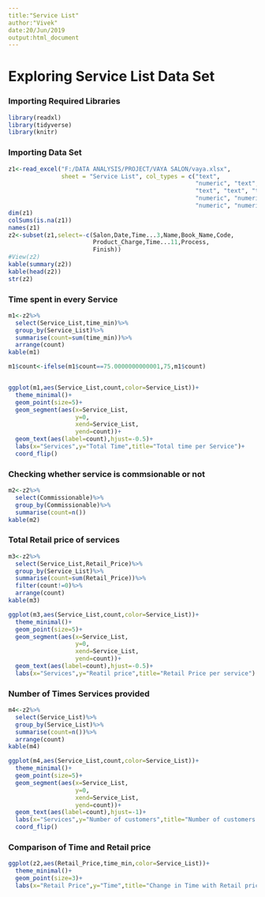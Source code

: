 ---
title:"Service List"
author:"Vivek"
date:20/Jun/2019
output:html_document
---

# Exploring Service List Data Set

### Importing Required Libraries
```{r}
library(readxl)
library(tidyverse)
library(knitr)
```



### Importing Data Set
```{r message=FALSE, warning=FALSE, paged.print=FALSE}
z1<-read_excel("F:/DATA ANALYSIS/PROJECT/VAYA SALON/vaya.xlsx", 
               sheet = "Service List", col_types = c("text", 
                                                     "numeric", "text", "text", "text", 
                                                     "text", "text", "text", "numeric", 
                                                     "numeric", "numeric", "numeric", 
                                                     "numeric", "numeric"))
dim(z1)
colSums(is.na(z1))
names(z1)
z2<-subset(z1,select=-c(Salon,Date,Time...3,Name,Book_Name,Code,
                        Product_Charge,Time...11,Process,
                        Finish))
#View(z2)
kable(summary(z2))
kable(head(z2))
str(z2)
```



### Time spent in every Service
```{r fig.width=10, message=FALSE, warning=FALSE, paged.print=FALSE}
m1<-z2%>%
  select(Service_List,time_min)%>%
  group_by(Service_List)%>%
  summarise(count=sum(time_min))%>%
  arrange(count)
kable(m1)

m1$count<-ifelse(m1$count==75.0000000000001,75,m1$count)


ggplot(m1,aes(Service_List,count,color=Service_List))+
  theme_minimal()+
  geom_point(size=5)+
  geom_segment(aes(x=Service_List,
                   y=0,
                   xend=Service_List,
                   yend=count))+
  geom_text(aes(label=count),hjust=-0.5)+
  labs(x="Services",y="Total Time",title="Total time per Service")+
  coord_flip()
```



### Checking whether service is commsionable or not
```{r}
m2<-z2%>%
  select(Commissionable)%>%
  group_by(Commissionable)%>%
  summarise(count=n())
kable(m2)
```



### Total Retail price of services 
```{r fig.width=10, message=FALSE, warning=FALSE, paged.print=FALSE}
m3<-z2%>%
  select(Service_List,Retail_Price)%>%
  group_by(Service_List)%>%
  summarise(count=sum(Retail_Price))%>%
  filter(count!=0)%>%
  arrange(count)
kable(m3)

ggplot(m3,aes(Service_List,count,color=Service_List))+
  theme_minimal()+
  geom_point(size=5)+
  geom_segment(aes(x=Service_List,
                   y=0,
                   xend=Service_List,
                   yend=count))+
  geom_text(aes(label=count),hjust=-0.5)+
  labs(x="Services",y="Reatil price",title="Retail Price per service")
```



### Number of Times Services provided
```{r fig.width=10, message=FALSE, warning=FALSE, paged.print=FALSE}
m4<-z2%>%
  select(Service_List)%>%
  group_by(Service_List)%>%
  summarise(count=n())%>%
  arrange(count)
kable(m4)

ggplot(m4,aes(Service_List,count,color=Service_List))+
  theme_minimal()+
  geom_point(size=5)+
  geom_segment(aes(x=Service_List,
                   y=0,
                   xend=Service_List,
                   yend=count))+
  geom_text(aes(label=count),hjust=-1)+
  labs(x="Services",y="Number of customers",title="Number of customers per service")+
  coord_flip()
```



### Comparison of Time and Retail price
```{r fig.width=10, message=FALSE, warning=FALSE, paged.print=FALSE}
ggplot(z2,aes(Retail_Price,time_min,color=Service_List))+
  theme_minimal()+
  geom_point(size=3)+
  labs(x="Retail Price",y="Time",title="Change in Time with Retail price")
```